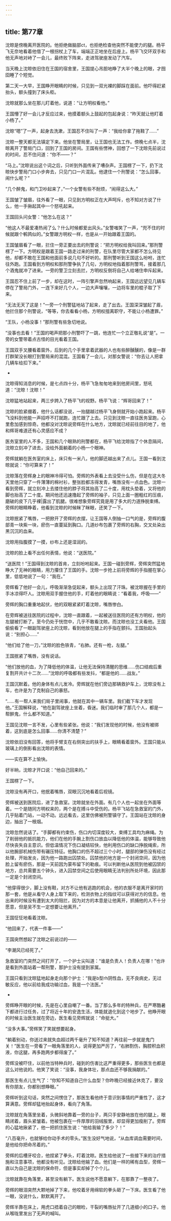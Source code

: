 ```yaml
---
---
---
```

title: 第77章
---



沈晾是傍晚离开医院的。他拒绝做脑部ct，也拒绝检查他突然不能使力的腿。杨平飞无奈地看着他借了一根拐杖上了车，端端正正地坐在后座上。杨平飞交环双手和他无声地对峙了一会儿，最终败下阵来，走进驾驶座发动了汽车。

当天晚上沈晾依旧住在王国的宿舍里，王国提心吊胆地睁了大半个晚上的眼，才囫囵睡了个短觉。

第二天一大早，王国睁开眼睛的时候，只见到一双光裸的脚踩在面前。他吓得赶紧抬头，额头撞到了床头柜。

沈晾就那么坐在那儿盯着他，说道：“让方明权看他。”

王国懵了好一会儿才反应过来，他摸着额头上鼓起的包起身说：“昨天就让他盯着小杨了。”

沈晾“嗯”了一声，起身去洗漱，王国忍不住叫了一声：“我给你拿了拖鞋了……”

沈晾一整天都无法镇定下来。他坐在警局里，让王国也无法工作。傍晚七点半，沈晾离开了警局门口，回到了王国的房间。王国有些愣神，回想了一下沈晾先前说过的时间，忍不住问道：“你不——？”

“马上。”沈晾说出这个词之后，只听到外面传来了嘈杂声。王国楞了一下，扔下沈晾快步警局门口小步奔去，只见门口一片混乱。他逮住一个刑警说：“怎么回事，闹什么呢？”

“几个醉鬼，和门卫吵起来了，”一个女警有些不耐烦，“闹得这么大。”

王国皱了皱眉，往外看了一眼，只见到方明权正在大声呵斥，也不知对方说了什么，他一手揪起其中一个怒吼起来。

王国回头问女警：“他怎么在这？”

“他这人不最爱凑热闹了么？什么时候都爱出风头。”女警嗤笑了一声，“兜不住的时候就跟个鹌鹑似的。”女警跟方明权一样，也是从一开始跟着王国的。

王国皱眉看了一眼，拦住一旁正要出去的刑警说：“把方明权给我叫回来。”那刑警楞了一下。方明权是跟着王国一路走过来的刑警，在队里尽管大家都不怎么待见他，却都不敢在王国和他面前多说几句不好听的。那刑警听到王国这么吩咐，连忙往外跑。王国看到方明权和那刑警争执了几句，方明权地指着那刑警骂，接着那几个酒鬼就冲了进来。一旁的警卫立刻去拦，方明权反倒将自己人给堵住申斥起来。

王国忍不住上前了一步，却在这时，一阵引擎声忽然响起来，王国远远望见几辆车停在了警局门外，一连下来好几个人，一边大声嚷嚷，一边将车里的棍子取了下来。

“无法无天了这是！”一旁一个刑警猛地站了起来，走了出去。王国深深皱起了眉，他拦住那个刑警说，“等等，你去看看小杨，方明权擅离职守，不能让小杨遭罪。”

“王队，小杨没事！”那刑警有些急切地说。

“没事也去看！”王国的喝声把那小刑警吓了一跳，他连忙一个立正敬礼说“是”。一旁的女警带着点古怪的目光看着王国。

王国双手叉腰看着窗外，后到的几个手里拿着武器的人也有些醉醺醺的，像是一群打群架没长眼打到警局来的混混。王国看了一会儿，对那女警说：“你去让人把拿几辆车给扣下来。”

-

沈晾得知消息的时候，是七点四十分，杨平飞急匆匆地来到他房间里，怒吼道：“沈晾！沈晾！”

沈晾猛地站起来，两三步跨入了杨平飞的视野。杨平飞说：“辉哥回来了！”

沈晾的脸紧绷着，他什么话都没说，一抬腿越过杨平飞身侧就开始小跑起来。杨平飞没料到他能一声招呼不打就跑，连忙跟了上去。只见到沈晾一直往医务室跑，心里愈加感到惊奇。他都没对沈晾说旁辉在什么地方，沈晾就已经前往目的地了，他和辉哥难道还有心灵感应不成？

医务室里的人不多，王国和几个眼熟的刑警都在，杨平飞给沈晾指了个休息隔间，沈晾立刻冲了进去，没给外面躺着的小杨一个眼神。

旁辉就躺在医务室的床上，床只有一米八，他的脚还越出来了点儿。王国一看到沈晾就说：“你可算来了！”

沈晾落在旁辉身上的眼神冷得可怕。旁辉的外表看上去没受什么伤，但是在这大冬天里他只穿了一件薄薄的棉衬衫，整张脸都冻得发青，嘴唇没有一点血色。沈晾一看到旁辉，就立刻冲上去搂住他的脖子将其抬高了二十度，用枕头垫着，又将他的脚也抬高了二十度。期间他还迅速撸起了旁辉的袖子，只见上面一圈粗红的压痕，磨破的皮下几乎裸|露出了肌腱。很难想象旁辉究竟是用了多大的力道挣脱束缚。旁辉的眼睛睁着，他看到沈晾的时候眯了眯眼，还笑了一下。

沈晾抿紧了嘴唇，一把掀开了旁辉的衣摆，让王国等人倒抽一口气的是，旁辉的腹部青一块紫一块，瘀伤一直蔓延到胸口。几道纱布包裹了旁辉的右胸，交叉处染出黑沉沉的血来。

沈晾用指腹摸了一摸，纱布上还是湿润的。

沈晾的脸上看不出任何表情，他说：“送医院。”

“送医院！”王国得到沈晾的首肯，立刻吩咐起来。王国一碰到旁辉，旁辉突然猛地睁大了无神的眼睛，用力攥住了王国的手。沈晾一步抢上前将旁辉的手指握在掌心里，低低地说了一句：“我在。”

旁辉看了他好一会儿，呼吸渐渐急促起来，额头上出现了汗珠。被沈晾握在手里的手冰凉得吓人。沈晾用双手握住他的手，盯着他的眼睛说：“看着我，呼吸——”

旁辉的胸口重重地起伏，他的双眼紧紧盯着沈晾，嘴唇惨白。

在旁辉被送往医院的过程中，沈晾一直跟着，一起被送往医院的还有方明权，他的左腿被打断了。至今仍处于恍惚中，几乎不敢看沈晾。而沈晾也没工夫看他。王国偷偷看了一眼副驾驶座上的沈晾，看到他放在腿上的手指在颤抖。王国抬起头说：“别担心……”

“他们给了他一刀，”沈晾的脸色铁青，“右肺。还有一枪，左腿。”

王国抿紧了嘴唇，没有说话。

“他们放他的血，为了降低他的体温，让他无法保持清醒的思维……伤口结痂后重复割开共计十二次……”沈晾的呼吸都有些发抖，“都是他的……战友。”

王国沉默着。他的身体有点儿发冷。旁辉就在他们旁边那辆救护车上，沈晾没有上车，也许是为了克制自己的暴怒。

“……有一帮人来我们局子里闹事，他就在其中一辆车里。我们截下车才发现他。”王国解释说，“他在副驾驶座上坐着，昏迷。我们临时审了那几个人，都是一帮醉鬼，什么都不知道。”

王国见沈晾一言不发，心里有些紧张。他说：“我们发现他的时候，他没有被绑着，这到底是怎么回事……你清不清楚？”

沈晾依旧没有回答，他将手臂支在右侧突出的扶手上，眼睛看着窗外。王国只能从玻璃上的倒影看出沈晾的表情。

——实在算不上愉快。

好半晌，沈晾才开口说：“他自己回来的。”

王国楞了一下。

沈晾没有再开口，他抿着嘴唇，双眼沉沉地看着后视镜。

旁辉被送到医院后，进了急救室。沈晾就坐在外面。有几个人也一起坐在外面等着。一个是随同方明权来的，两个是在搏斗中受伤的。杨平飞站在急救室的门外，几乎贴着门站，一动不动。远远看去，这里仿佛被刑警镇守了。王国站在沈晾的身边，抽出了一根烟。

沈晾忽然说话了。“手脚都有约束伤，伤口内切深度较大，束缚工具均为麻绳。为了削弱他的抵抗能力，他们在他的手腕上割伤口放血以降低他的体温，能够导致他尽快丧失自主意识。但低温情况下伤口凝结较快，他利用伤口的缺口挣脱绳索，所以他腕部机械伤带有碾压特征。他胸口的伤不超过三个小时，腿部的弹伤没有经过处理，开始发炎，因为他一路跑出囚禁处。囚禁他的地方是一个封闭空间，因为他脸上留有瘀伤，那是一天前因为蒙布留下的勒痕。可以判断他从医院到他被囚禁的地方，总共需要五个钟头，进入囚禁空间之后使用眼睛无法判别所处环境，因此那一定是个封闭空间。

“他穿得很少，脚上没有鞋，对方不让他有逃跑的机会，他的衣服不是离开家时的那一套，他是从看守人身上取下来的，检测衣物上的指纹可以获得对方的信息。他出来的时候没有遭到太大的阻拦，因为对方的本意是让他离开，抓捕他的人不十分愿意，但是吴不生一定想要让他离开。”

王国怔怔地看着沈晾。

“他回来了，代表一件事——”

王国突然想起了沈晾之前说过的——

“李潮风已经死了。”

急救室的门突然之间打开了，一个护士尖叫道：“谁是负责人！负责人在哪！”也许是看到外面站着一帮刑警，那护士没有提到家属。

王国只看到沈晾猛地起身走向那个护士：“我是b型rh阴性血，无不良病史，无过敏反应，他以前给我成功输过血，我是一个法医。”

-

旁辉睁开眼的时候，先是在心里自嘲了一番。当了那么多年的特种兵，在严寒酷暑下都进行过任务，过了将近十年的安逸生活，体能就退化到这个地步了。他睁开眼的时候主治医生就在旁边，医生看见旁辉就说：“命挺大。”

“没多大事。”旁辉笑了笑就想要起身。

“躺着别动，你送过来就失血超过两千毫升了知不知道？再往前一步就是鬼门关！”医生在一旁看了一眼角落里的人，说得更加严厉了，“右肺割伤，胸腔积血积液，你这腿，再多跑两步都得废了。”

旁辉没被吓住，以前他当特种兵时，碰到的伤害比这严重得更多，那些医生也都是这么对他说的。他笑了笑说：“没事，我身体壮，那点血还不够我捐献的。”

那医生有点儿生气了：“你知不知道自己什么血型？你昨晚已经接近休克了，要没有你朋友，你都别想睁眼。”

旁辉听到这句话，突然之间愣住了，那医生看他终于意识到事情的严重性了，这才算满意。旁辉却猛地抬起身体，看向了角落。

沈晾就在角落里坐着，头微斜地靠着一旁的台子，两只手安静地放在他的腿上，眼睛闭着，眉头紧皱着。他被包裹在一件厚厚的羽绒服里，却显得更加瘦削了。旁辉的心猛地揪紧了，他一把抓住医生说：“他给我输了多少？！”

“八百毫升，也就够给你动手术的零头。”医生没好气地说，“从血库调血需要时间，是他给你把命吊着的。”

旁辉的后槽牙咬合，他捏紧了拳头，盯着沈晾。医生给他说了一些接下来的治疗措施和注意事项，他都没有听见。沈晾给他输了血。他们是一样的稀有血型，旁辉一直以为自己是沈晾的保命符，但是事实却掉了个个儿。

沈晾就靠在角落里，甚至没有躺下。医生说他不愿意躺下，在那靠了一整夜了。

旁辉的眼泪突然大颗地掉了下来，他咬着牙用绵软的拳头砸了一下床。医生看了他一眼，没说什么，默默离开了。

旁辉半靠在床上，用虎口捂着自己的眼睑，干裂的嘴唇扯开了几道细小的口子。他从喉咙里发出了无声的喊叫。